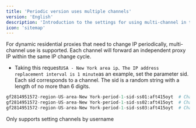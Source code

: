 ```yaml
---
title: 'Periodic version uses multiple channels'
version: 'English'
description: 'Introduction to the settings for using multi-channel in the Dynamic Residential Agent Cycle Edition'
icon: 'sitemap'
---
```


For dynamic residential proxies that need to change IP periodically, multi-channel use is supported. Each channel will forward an independent proxy IP within the same IP change cycle.

- Taking this request`USA - New York area ip、The IP address replacement interval is 1 minute`as an example, set the parameter sid. Each sid corresponds to a channel. The sid is a random string with a length of no more than 6 digits.

```python Code example
gf2814951572-region-US-area-New York-period-1-sid-ss01:aft415oyt  # Channel one
gf2814951572-region-US-area-New York-period-1-sid-ss02:aft415oyt  # Channel two
gf2814951572-region-US-area-New York-period-1-sid-ss03:aft415oyt  # Channel three
```

<Warning>Only supports setting channels by username</Warning>

